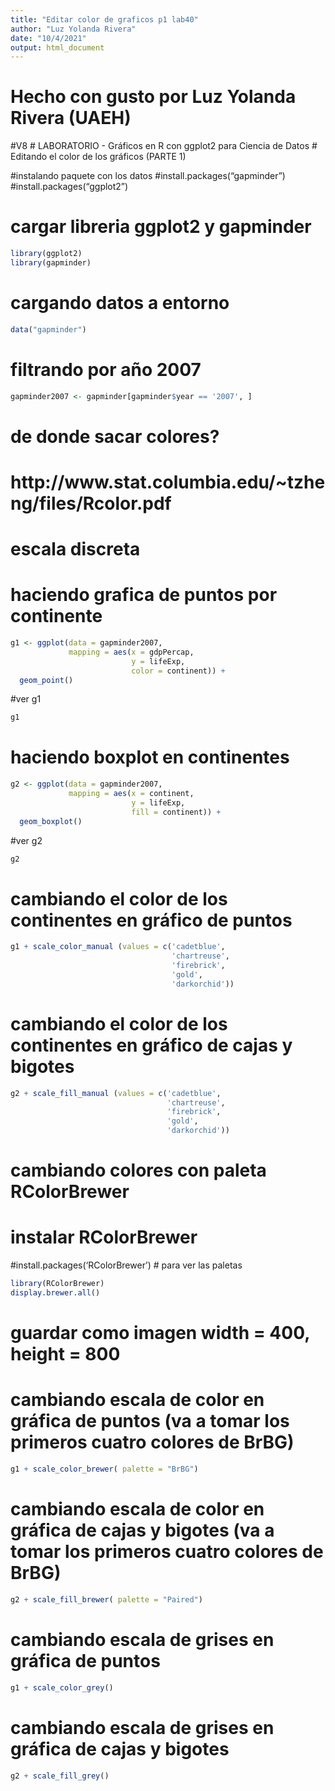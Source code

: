 ```yaml
---
title: "Editar color de graficos p1 lab40"
author: "Luz Yolanda Rivera"
date: "10/4/2021"
output: html_document
---
```

####################
# Hecho con gusto por Luz Yolanda Rivera (UAEH)
#V8
# LABORATORIO - Gráficos en R con ggplot2 para Ciencia de Datos
# Editando el color de los gráficos (PARTE 1)

#instalando paquete con los datos
#install.packages("gapminder")
#install.packages("ggplot2")

# cargar libreria ggplot2 y gapminder
```r
library(ggplot2)
library(gapminder)

```

# cargando datos a entorno
```r
data("gapminder")
```

# filtrando por año 2007
```r
gapminder2007 <- gapminder[gapminder$year == '2007', ]
```

# de donde sacar colores?
# http://www.stat.columbia.edu/~tzheng/files/Rcolor.pdf
# escala discreta
# haciendo grafica de puntos por continente
```r
g1 <- ggplot(data = gapminder2007,
             mapping = aes(x = gdpPercap,
                           y = lifeExp,
                           color = continent)) +
  geom_point()
```

#ver g1
```r
g1
```

# haciendo boxplot en continentes
```r
g2 <- ggplot(data = gapminder2007,
             mapping = aes(x = continent, 
                           y = lifeExp,
                           fill = continent)) +
  geom_boxplot()
```

#ver g2
```r
g2
```

# cambiando el color de los continentes en gráfico de puntos
```r
g1 + scale_color_manual (values = c('cadetblue',
                                    'chartreuse',
                                    'firebrick',
                                    'gold',
                                    'darkorchid'))
```

# cambiando el color de los continentes en gráfico de cajas y bigotes
```r
g2 + scale_fill_manual (values = c('cadetblue',
                                   'chartreuse',
                                   'firebrick',
                                   'gold',
                                   'darkorchid'))
```

# cambiando colores con paleta RColorBrewer
# instalar RColorBrewer
#install.packages('RColorBrewer')
# para ver las paletas
```r
library(RColorBrewer)
display.brewer.all()
```

# guardar como imagen width = 400, height = 800
# cambiando escala de color en gráfica de puntos (va a tomar los primeros cuatro colores de BrBG)
```r
g1 + scale_color_brewer( palette = "BrBG")
```

# cambiando escala de color en gráfica de cajas y bigotes (va a tomar los primeros cuatro colores de BrBG)
```r
g2 + scale_fill_brewer( palette = "Paired")
```

# cambiando escala de grises en gráfica de puntos
```r
g1 + scale_color_grey()
```

# cambiando escala de grises en gráfica de cajas y bigotes
```r
g2 + scale_fill_grey()
```

